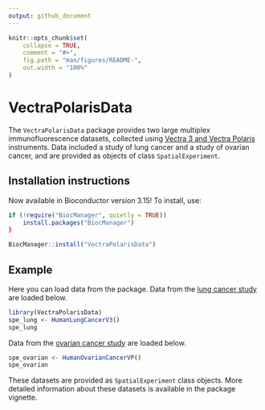 ```yaml
---
output: github_document
---
```


<!-- README.md is generated from README.Rmd. Please edit that file -->

```r
knitr::opts_chunk$set(
    collapse = TRUE,
    comment = "#>",
    fig.path = "man/figures/README-",
    out.width = "100%"
)
```

# VectraPolarisData

<!-- badges: start -->
<!-- badges: end -->

The `VectraPolarisData` package provides two large multiplex immunofluorescence datasets, collected using [Vectra 3 and Vectra Polaris](https://www.akoyabio.com/phenoptics/mantra-vectra-instruments/) instruments. Data included a study of lung cancer and a study of ovarian cancer, and are provided as objects of class `SpatialExperiment`. 


## Installation instructions

Now available in Bioconductor version 3.15! To install, use:

```r
if (!require("BiocManager", quietly = TRUE))
    install.packages("BiocManager")
}

BiocManager::install("VectraPolarisData")
```

## Example

Here you can load data from the package. Data from the [lung cancer study](https://www.jto.org/article/S1556-0864(21)02175-4/fulltext) are loaded below.

```r
library(VectraPolarisData)
spe_lung <- HumanLungCancerV3()
spe_lung
```


Data from the [ovarian cancer study](https://aacrjournals.org/mcr/article/19/12/1973/675069/The-Spatial-Context-of-Tumor-Infiltrating-Immune) are loaded below.

```r
spe_ovarian <- HumanOvarianCancerVP()
spe_ovarian
```



These datasets are provided as `SpatialExperiment` class objects. More detailed information about these datasets is available in the package vignette.
